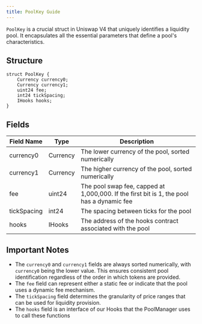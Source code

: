 ```yaml
---
title: PoolKey Guide
---
```


`PoolKey` is a crucial struct in Uniswap V4 that uniquely identifies a liquidity pool. It encapsulates all the essential parameters that define a pool's characteristics.

## Structure

```solidity
struct PoolKey {
    Currency currency0;
    Currency currency1;
    uint24 fee;
    int24 tickSpacing;
    IHooks hooks;
}
```

## Fields

| Field Name  | Type     | Description                                                                            |
|-------------|----------|----------------------------------------------------------------------------------------|
| currency0   | Currency | The lower currency of the pool, sorted numerically                                     |
| currency1   | Currency | The higher currency of the pool, sorted numerically                                    |
| fee         | uint24   | The pool swap fee, capped at 1,000,000. If the first bit is 1, the pool has a dynamic fee |
| tickSpacing | int24    | The spacing between ticks for the pool                                                 |
| hooks       | IHooks   | The address of the hooks contract associated with the pool                             |

## Important Notes

- The `currency0` and `currency1` fields are always sorted numerically, with `currency0` being the lower value. This ensures consistent pool identification regardless of the order in which tokens are provided.
- The `fee` field can represent either a static fee or indicate that the pool uses a dynamic fee mechanism.
- The `tickSpacing` field determines the granularity of price ranges that can be used for liquidity provision.
- The `hooks` field is an interface of our Hooks that the PoolManager uses to call these functions